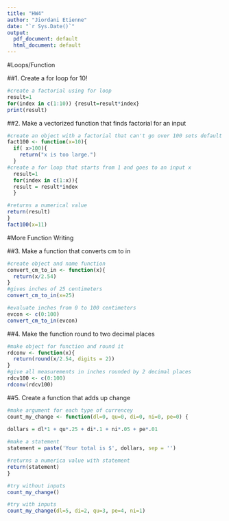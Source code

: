 ---
title: "HW4"
author: "Jiordani Etienne"
date: "`r Sys.Date()`"
output:
  pdf_document: default
  html_document: default
---

#Loops/Function

##1. Create a for loop for 10!

```{r echo = TRUE, eval = TRUE}
#create a factorial using for loop
result=1
for(index in c(1:10)) {result=result*index}
print(result)
```

##2. Make a vectorized function that finds factorial for an input

```{r echo = TRUE, eval = TRUE}
#create an object with a factorial that can't go over 100 sets default to 10
fact100 <- function(x=10){
  if( x>100){
    return("x is too large.")
  }
#create a for loop that starts from 1 and goes to an input x
  result=1
  for(index in c(1:x)){ 
  result = result*index
  } 

#returns a numerical value
return(result)
}
fact100(x=11)
```

#More Function Writing

##3. Make a function that converts cm to in

```{r echo = TRUE, eval = TRUE}
#create object and name function
convert_cm_to_in <- function(x){
  return(x/2.54)
}
#gives inches of 25 centimeters
convert_cm_to_in(x=25)

#evaluate inches from 0 to 100 centimeters
evcon <- c(0:100)
convert_cm_to_in(evcon)
```

##4. Make the function round to two decimal places

```{r echo = TRUE, eval = TRUE}
#make object for function and round it
rdconv <- function(x){
  return(round(x/2.54, digits = 2))
}
#give all measurements in inches rounded by 2 decimal places 
rdcv100 <- c(0:100)
rdconv(rdcv100)
```

##5. Create a function that adds up change

```{r echo = TRUE, eval = TRUE}
#make argument for each type of currencey
count_my_change <- function(dl=0, qu=0, di=0, ni=0, pe=0) {
  
dollars = dl*1 + qu*.25 + di*.1 + ni*.05 + pe*.01

#make a statement
statement = paste('Your total is $', dollars, sep = '')

#returns a numerica value with statement
return(statement)
}

#try without inputs
count_my_change()

#try with inputs
count_my_change(dl=5, di=2, qu=3, pe=4, ni=1)
```
